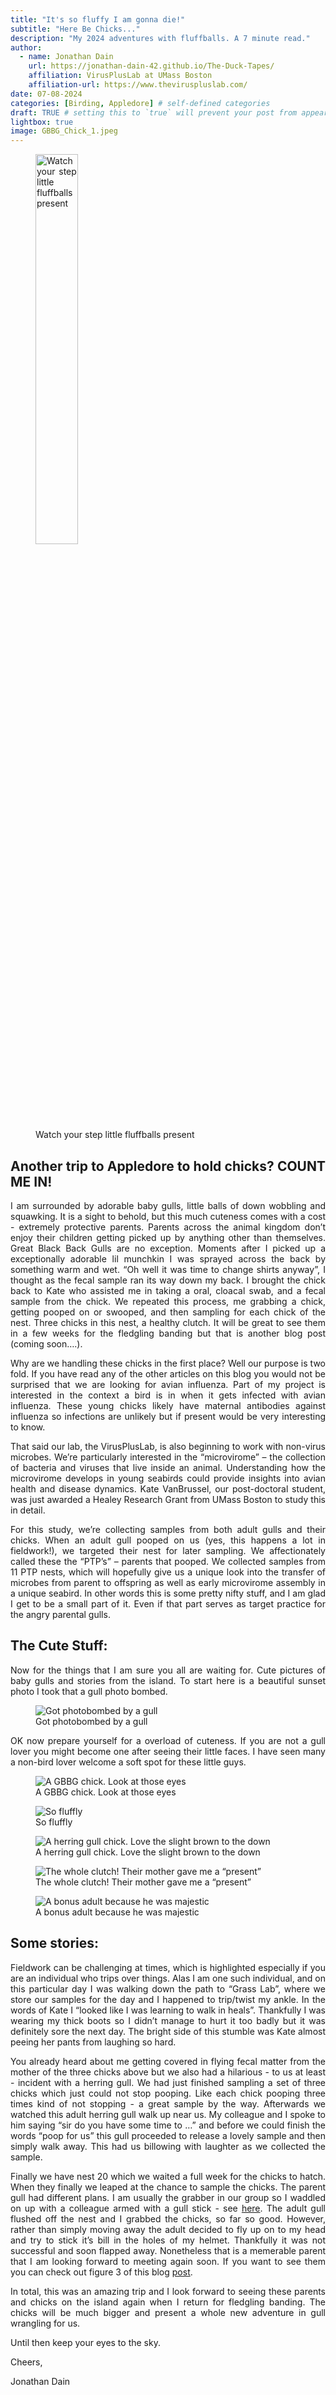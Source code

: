 ```yaml
---
title: "It's so fluffy I am gonna die!"
subtitle: "Here Be Chicks..."
description: "My 2024 adventures with fluffballs. A 7 minute read."
author:
  - name: Jonathan Dain
    url: https://jonathan-dain-42.github.io/The-Duck-Tapes/
    affiliation: VirusPlusLab at UMass Boston
    affiliation-url: https://www.theviruspluslab.com/
date: 07-08-2024
categories: [Birding, Appledore] # self-defined categories
draft: TRUE # setting this to `true` will prevent your post from appearing on your listing page until you're ready!
lightbox: true
image: GBBG_Chick_1.jpeg
---
```


<!-- Outline:  -->
<!-- - Sunset pic with Gull flying -->
<!-- - Introduce the Microbiome Piece -->
<!-- - Introduce the Chicks -->
<!-- - Share some pictures -->

```{=html}
<style>
body {
text-align: justify}
</style>
```

![Watch your step little fluffballs present](Gull_Crossing.jpeg){width=40%} 

## Another trip to Appledore to hold chicks? COUNT ME IN!

I am surrounded by adorable baby gulls, little balls of down wobbling and squawking. It is a sight to behold, but this much cuteness comes with a cost - extremely protective parents. Parents across the animal kingdom don't enjoy their children getting picked up by anything other than themselves. Great Black Back Gulls are no exception. Moments after I picked up a exceptionally adorable lil munchkin I was sprayed across the back by something warm and wet. "Oh well it was time to change shirts anyway", I thought as the fecal sample ran its way down my back. I brought the chick back to Kate who assisted me in taking a oral, cloacal swab, and a fecal sample from the chick. We repeated this process, me grabbing a chick, getting pooped on or swooped, and then sampling for each chick of the nest. Three chicks in this nest, a healthy clutch. It will be great to see them in a few weeks for the fledgling banding but that is another blog post (coming soon....). 

Why are we handling these chicks in the first place? Well our purpose is two fold. If you have read any of the other articles on this blog you would not be surprised that we are looking for avian influenza. Part of my project is interested in the context a bird is in when it gets infected with avian influenza. These young chicks likely have maternal antibodies against influenza so infections are unlikely but if present would be very interesting to know. 

That said our lab, the VirusPlusLab, is also beginning to work with non-virus microbes. We're particularly interested in the "microvirome" – the collection of bacteria and viruses that live inside an animal.  Understanding how the microvirome develops in young seabirds could provide insights into avian health and disease dynamics. Kate VanBrussel, our post-doctoral student, was just awarded a Healey Research Grant from UMass Boston to study this in detail. 

For this study, we're collecting samples from both adult gulls and their chicks.  When an adult gull pooped on us (yes, this happens a lot in fieldwork!), we targeted their nest for later sampling. We affectionately called these the "PTP's" – parents that pooped.  We collected samples from 11 PTP nests, which will hopefully give us a unique look into the transfer of microbes from parent to offspring as well as early microvirome assembly in a unique seabird. In other words this is some pretty nifty stuff, and I am glad I get to be a small part of it. Even if that part serves as target practice for the angry parental gulls. 

## The Cute Stuff:

Now for the things that I am sure you all are waiting for. Cute pictures of baby gulls and stories from the island. To start here is a beautiful sunset photo I took that a gull photo bombed. 

![Got photobombed by a gull](Gull_Sunset_Photo.jpeg) 

OK now prepare yourself for a overload of cuteness. If you are not a gull lover you might become one after seeing their little faces. I have seen many a non-bird lover welcome a soft spot for these little guys. 

:::{layout-nrow=3}

![A GBBG chick. Look at those eyes](GBBG_Chick_1.jpeg) 

![So fluffly](GBBG_Chick_2.jpeg) 

![A herring gull chick. Love the slight brown to the down](HERG_Chick_1.jpeg) 

![The whole clutch! Their mother gave me a "present"](GBBG_Family_1.jpeg) 

![A bonus adult because he was majestic](WhatsApp Image 2024-07-08 at 11.43.15.jpeg)
:::

## Some stories:

Fieldwork can be challenging at times, which is highlighted especially if you are an individual who trips over things. Alas I am one such individual, and on this particular day I was walking down the path to "Grass Lab", where we store our samples for the day and I happened to trip/twist my ankle. In the words of Kate I "looked like I was learning to walk in heals". Thankfully I was wearing my thick boots so I didn't manage to hurt it too badly but it was definitely sore the next day. The bright side of this stumble was Kate almost peeing her pants from laughing so hard. 

You already heard about me getting covered in flying fecal matter from the mother of the three chicks above but we also had a hilarious - to us at least - incident with a herring gull. We had just finished sampling a set of three chicks which just could not stop pooping. Like each chick pooping three times kind of not stopping - a great sample by the way. Afterwards we watched this adult herring gull walk up near us. My colleague and I spoke to him saying "sir do you have some time to ..." and before we could finish the words "poop for us" this gull proceeded to release a lovely sample and then simply walk away. This had us billowing with laughter as we collected the sample. 

Finally we have nest 20 which we waited a full week for the chicks to hatch. When they finally we leaped at the chance to sample the chicks. The parent gull had different plans. I am usually the grabber in our group so I waddled on up with a colleague armed with a gull stick - see [here](https://jonathan-dain-42.github.io/The-Duck-Tapes/Blog_Posts/2024-05-26/2024-05-26.html). The adult gull flushed off the nest and I grabbed the chicks, so far so good. However, rather than simply moving away the adult decided to fly up on to my head and try to stick it's bill in the holes of my helmet. Thankfully it was not successful and soon flapped away. Nonetheless that is a memerable parent that I am looking forward to meeting again soon. If you want to see them you can check out figure 3 of this blog [post](https://jonathan-dain-42.github.io/The-Duck-Tapes/Blog_Posts/2024-05-26/2024-05-26.html). 

In total, this was an amazing trip and I look forward to seeing these parents and chicks on the island again when I return for fledgling banding. The chicks will be much bigger and present a whole new adventure in gull wrangling for us. 

Until then keep your eyes to the sky.

Cheers,

Jonathan Dain
